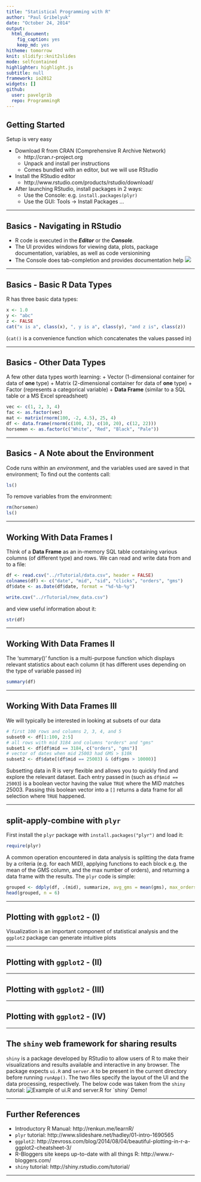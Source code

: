 ```yaml
---
title: "Statistical Programming with R"
author: "Paul Gribelyuk"
date: "October 24, 2014"
output:
  html_document:
    fig_caption: yes
    keep_md: yes
hitheme: tomorrow
knit: slidify::knit2slides
mode: selfcontained
highlighter: highlight.js
subtitle: null
framework: io2012
widgets: []
github:
  user: pavelgrib
  repo: ProgrammingR
---
```


## Getting Started

Setup is very easy

- Download R from CRAN (Comprehensive R Archive Network)
  - http://cran.r-project.org
  - Unpack and install per instructions
  - Comes bundled with an editor, but we will use RStudio
- Install the RStudio editor
  - http://www.rstudio.com/products/rstudio/download/
- After launching RStudio, install packages in 2 ways:
  - Use the Console: e.g. `install.packages(plyr)`
  - Use the GUI: Tools -> Install Packages ...

---

## Basics - Navigating in RStudio
+ R code is executed in the ___Editor___ or the ___Console___.
+ The UI provides windows for viewing data, plots, package documentation, variables, as well as code versionining
+ The Console does tab-completion and provides documentation help
![](empty.png)

--- 

## Basics - Basic R Data Types
R has three basic data types:
```r
x <- 1.0
y <- "abc"
z <- FALSE
cat("x is a", class(x), ", y is a", class(y), "and z is", class(z))
```

(`cat()` is a convenience function which concatenates the values passed in)

---

## Basics - Other Data Types
A few other data types worth learning:
+ Vector (1-dimensional container for data of __one__ type)
+ Matrix (2-dimensional container for data of __one__ type)
+ Factor (represents a categorical variable)
+ __Data Frame__ (similar to a SQL table or a MS Excel spreadsheet)
```r
vec <- c(1, 2, 3, 4)
fac <- as.factor(vec)
mat <- matrix(rnorm(100, -2, 4.5), 25, 4)
df <- data.frame(rnorm(c(100, 2), c(10, 20), c(12, 22)))
horsemen <- as.factor(c("White", "Red", "Black", "Pale"))
```

---

## Basics - A Note about the Environment

Code runs within an _environment_, and the variables used are saved in that environment; To find out the contents call:
```r
ls()
```
To remove variables from the environment:
```r
rm(horsemen)
ls()
```

---


## Working With Data Frames I

Think of a __Data Frame__ as an in-memory SQL table containing various columns (of different type) and rows.  We can read and write data from and to a file:
```r
df <- read.csv("../rTutorial/data.csv", header = FALSE)
colnames(df) <- c("date", "mid", "sid", "clicks", "orders", "gms")
df$date <- as.Date(df$date, format = "%d-%b-%y")
```
```r
write.csv("../rTutorial/new_data.csv")
```
and view useful information about it:
```r
str(df)
```

---


## Working With Data Frames II
The 'summary()' function is a multi-purpose function which displays relevant statistics about each column (it has different uses depending on the type of variable passed in)
```r
summary(df)
```

---


## Working With Data Frames III
We will typically be interested in looking at subsets of our data
```r
# first 100 rows and columns 2, 3, 4, and 5
subset0 <- df[1:100, 2:5]
# all rows with mid 3184 and columns "orders" and "gms"
subset1 <- df[df$mid == 3184, c("orders", "gms")]
# vector of dates when mid 25003 had GMS > $10k
subset2 <- df$date[(df$mid == 25003) & (df$gms > 10000)]
```
Subsetting data in R is very flexible and allows you to quickly find and explore the relevant dataset.  Each entry
passed in (such as `df$mid == 25003`) is a boolean vector having the value `TRUE` where the MID matches 25003.  Passing
this boolean vector into a `[]` returns a data frame for all selection where `TRUE` happened.

---

## split-apply-combine with `plyr`
First install the `plyr` package with `install.packages("plyr")` and load it:
```r
require(plyr)
```

A common operation encountered in data analysis is splitting the data frame by a criteria (e.g. for each MID), applying functions to each block e.g. the mean of the GMS column, and the max number of orders), and returning a data frame with the results.  The `plyr` code is simple:
```r
grouped <- ddply(df, .(mid), summarize, avg_gms = mean(gms), max_orders = max(orders))
head(grouped, n = 6)
```

---


## Plotting with `ggplot2` - (I)
Visualization is an important component of statistical analysis and the `ggplot2` package can generate intuitive plots

---


## Plotting with `ggplot2` - (II)


---


## Plotting with `ggplot2` - (III)


---


## Plotting with `ggplot2` - (IV)


---


## The `shiny` web framework for sharing results
`shiny` is a package developed by RStudio to allow users of R to make their visualizations and results available and interactive in any browser.  The package expects `ui.R` and `server.R` to be present in the current directory before running `runApp()`.  The two files specify the layout of the UI and the data processing, respectively.  The below code was taken from the `shiny` tutorial:
![](shiny_example.png "Example of ui.R and server.R for `shiny`")
Demo!

---

## Further References
- Introductory R Manual: http://renkun.me/learnR/
- `plyr` tutorial: http://www.slideshare.net/hadley/01-intro-1690565
- `ggplot2`: http://zevross.com/blog/2014/08/04/beautiful-plotting-in-r-a-ggplot2-cheatsheet-3/
- R-Bloggers site keeps up-to-date with all things R: http://www.r-bloggers.com/
- `shiny` tutorial: http://shiny.rstudio.com/tutorial/

---